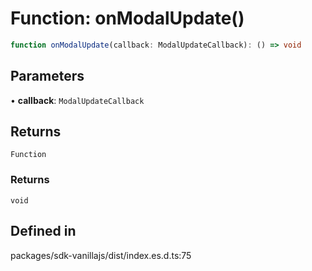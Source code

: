 # Function: onModalUpdate()

```ts
function onModalUpdate(callback: ModalUpdateCallback): () => void
```

## Parameters

• **callback**: `ModalUpdateCallback`

## Returns

`Function`

### Returns

`void`

## Defined in

packages/sdk-vanillajs/dist/index.es.d.ts:75
